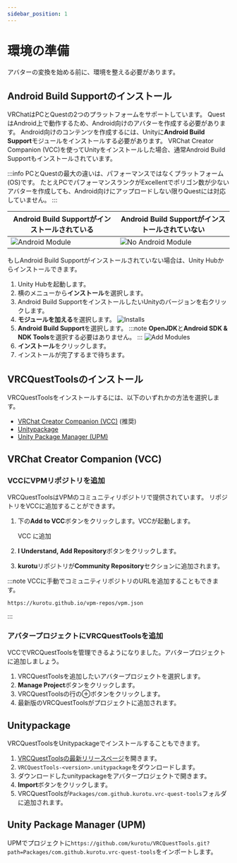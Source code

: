 ---
sidebar_position: 1
---


# 環境の準備

アバターの変換を始める前に、環境を整える必要があります。

## Android Build Supportのインストール

VRChatはPCとQuestの2つのプラットフォームをサポートしています。
QuestはAndroid上で動作するため、Android向けのアバターを作成する必要があります。
Android向けのコンテンツを作成するには、Unityに**Android Build Support**モジュールをインストールする必要があります。
VRChat Creator Companion (VCC)を使ってUnityをインストールした場合、通常Android Build Supportもインストールされています。

:::info
PCとQuestの最大の違いは、パフォーマンスではなくプラットフォーム(OS)です。
たとえPCでパフォーマンスランクがExcellentでポリゴン数が少ないアバターを作成しても、Android向けにアップロードしない限りQuestには対応していません。
:::

| Android Build Supportがインストールされている | Android Build Supportがインストールされていない |
|---|---|
| ![Android Module](/img/unity_android_ok.png) | ![No Android Module](/img/unity_android_ng.png) |

もしAndroid Build Supportがインストールされていない場合は、Unity Hubからインストールできます。

1. Unity Hubを起動します。
2. 横のメニューから**インストール**を選択します。
3. Android Build SupportをインストールしたいUnityのバージョンを右クリックします。
4. **モジュールを加える**を選択します。
    ![Installs](/img/unity-hub_installs.png)
5. **Android Build Support**を選択します。
    :::note
    **OpenJDK**と**Android SDK & NDK Tools**を選択する必要はありません。
    :::
    ![Add Modules](/img/unity-hub_add-modules.png)
6. **インストール**をクリックします。
7. インストールが完了するまで待ちます。

## VRCQuestToolsのインストール

VRCQuestToolsをインストールするには、以下のいずれかの方法を選択します。
- [VRChat Creator Companion (VCC)](#vrchat-creator-companion-vcc) (推奨)
- [Unitypackage](#unitypackage)
- [Unity Package Manager (UPM)](#unity-package-manager-upm)

## VRChat Creator Companion (VCC)

### VCCにVPMリポジトリを追加

VRCQuestToolsはVPMのコミュニティリポジトリで提供されています。
リポジトリをVCCに追加することができます。

1. 下の**Add to VCC**ボタンをクリックします。VCCが起動します。
    <Link
        target={null}
        className="button button--primary button--lg"
        to="vcc://vpm/addRepo?url=https://kurotu.github.io/vpm-repos/vpm.json">
        <span>VCC に追加</span>
    </Link>

2. **I Understand, Add Repository**ボタンをクリックします。
3. **kurotu**リポジトリが**Community Repository**セクションに追加されます。

:::note
VCCに手動でコミュニティリポジトリのURLを追加することもできます。

```
https://kurotu.github.io/vpm-repos/vpm.json
```
:::

### アバタープロジェクトにVRCQuestToolsを追加

VCCでVRCQuestToolsを管理できるようになりました。アバタープロジェクトに追加しましょう。

1. VRCQuestToolsを追加したいアバタープロジェクトを選択します。
2. **Manage Project**ボタンをクリックします。
3. VRCQuestToolsの行の⊕ボタンをクリックします。
4. 最新版のVRCQuestToolsがプロジェクトに追加されます。

## Unitypackage

VRCQuestToolsをUnitypackageでインストールすることもできます。

1. [VRCQuestToolsの最新リリースページ](https://github.com/kurotu/VRCQuestTools/releases/latest)を開きます。
2. `VRCQuestTools-<version>.unitypackage`をダウンロードします。
3. ダウンロードしたunitypackageをアバタープロジェクトで開きます。
4. **Import**ボタンをクリックします。
5. VRCQuestToolsが`Packages/com.github.kurotu.vrc-quest-tools`フォルダに追加されます。

## Unity Package Manager (UPM)

UPMでプロジェクトに`https://github.com/kurotu/VRCQuestTools.git?path=Packages/com.github.kurotu.vrc-quest-tools`をインポートします。

